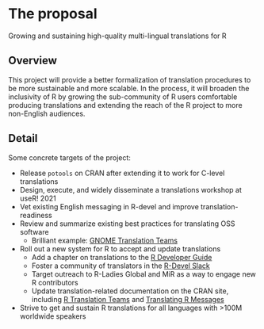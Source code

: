 # The proposal

Growing and sustaining high-quality multi-lingual translations for R

## Overview

This project will provide a better formalization of translation procedures to be more
sustainable and more scalable. In the process, it will broaden the inclusivity of R by
growing the sub-community of R users comfortable producing translations and extending
the reach of the R project to more non-English audiences.

## Detail

Some concrete targets of the project:

 - Release `potools` on CRAN after extending it to work for C-level translations
 - Design, execute, and widely disseminate a translations workshop at useR! 2021
 - Vet existing English messaging in R-devel and improve translation-readiness
 - Review and summarize existing best practices for translating OSS software
    + Brilliant example: [GNOME Translation Teams](https://l10n.gnome.org/teams/)
 - Roll out a new system for R to accept and update translations
    + Add a chapter on translations to the [R Developer Guide](https://github.com/forwards/rdevguide)
    + Foster a community of translators in the [R-Devel Slack](r-devel.slack.com)
    + Target outreach to R-Ladies Global and MiR as a way to engage new R contributors
    + Update translation-related documentation on the CRAN site, including [R Translation Teams](https://developer.r-project.org/TranslationTeams.html) and [Translating R Messages](https://developer.r-project.org/Translations30.html)
 - Strive to get and sustain R translations for all languages with >100M worldwide speakers
